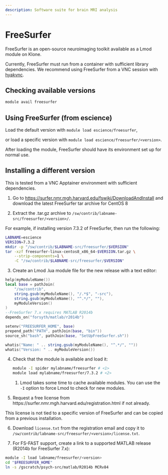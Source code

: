 ```yaml
---
description: Software suite for brain MRI analysis
---
```

# FreeSurfer

FreeSurfer is an open-source neuroimaging toolkit available as a Lmod module on Klone.

::: callout-important
Currently, FreeSurfer must run from a container with sufficient library dependencies. We recommend using FreeSurfer from a VNC session with [hyakvnc](/docs/start/hyakvnc.qmd).
:::

## Checking available versions

``` bash
module avail freesurfer
```

## Using FreeSurfer (from escience)

Load the default version with `module load escience/freesurfer`,

or load a specific version with `module load escience/freesurfer/<version>`.

After loading the module, FreeSurfer should have its environment set up for normal use.

## Installing a different version

::: callout-note
This is tested from a VNC Apptainer environment with sufficient dependencies.
:::

<!-- TODO: provide steps to prepare Apptainer environment to run installer. -->

(@)  Go to <https://surfer.nmr.mgh.harvard.edu/fswiki/DownloadAndInstall> and download the latest FreeSurfer tar archive for CentOS 8

(@)  Extract the .tar.gz archive to `/sw/contrib/labname-src/freesurfer/<version>/`.

For example, if installing version 7.3.2 of FreeSurfer, then run the following:

``` bash
LABNAME=escience
VERSION=7.3.2
mkdir -p "/sw/contrib/$LABNAME-src/freesurfer/$VERSION"
tar -xzf freesurfer-linux-centos8_x86_64-$VERSION.tar.gz \
    --strip-components=1 \
    -C "/sw/contrib/$LABNAME-src/freesurfer/$VERSION"
```

(@)  Create an Lmod .lua module file for the new release with a text editor:

``` .lua
help(myModuleName())
local base = pathJoin(
	"/sw/contrib",
	string.gsub(myModuleName(), "/.*$", "-src"),
	string.gsub(myModuleName(), "^.*/", ""),
	myModuleVersion()
)
--FreeSurfer 7.x requires MATLAB R2014b
depends_on("forsyth/matlab/r2014b")

setenv("FREESURFER_HOME", base)
prepend_path("PATH", pathJoin(base, "bin"))
source_sh("bash", pathJoin(base, "SetUpFreeSurfer.sh"))

whatis("Name: " .. string.gsub(myModuleName(), "^.*/", ""))
whatis("Version: " .. myModuleVersion())
```

(@) Check that the module is available and load it:
    
	``` .bash
	module -I spider mylabname/freesurfer # <1>
	module load mylabname/freesurfer/7.3.2 # <2>
	```
	1. Lmod takes some time to cache available modules. You can use the `-I` option to force Lmod to check for new modules.

(@)  Request a free license from https://surfer.nmr.mgh.harvard.edu/registration.html if not already.

::: callout-note
This license is not tied to a specific version of FreeSurfer and can be copied from a previous installation.
:::

(@)  Download `license.txt` from the registration email and copy it to `/sw/contrib/labname-src/freesurfer/<version>/license.txt`.

(@)  For FS-FAST support, create a link to a supported MATLAB release (R2014b for FreeSurfer 7.x):

``` bash
module -I load labname/freesurfer/<version>
cd "$FREESURFER_HOME"
ln -s /gscratch/psych-src/matlab/R2014b MCRv84
```
